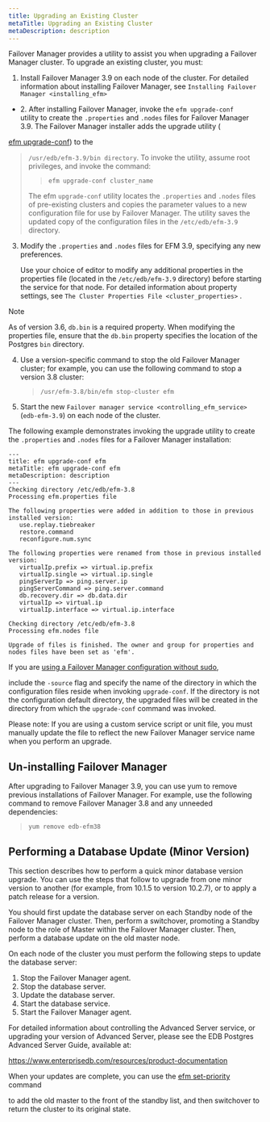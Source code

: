 ```yaml
---
title: Upgrading an Existing Cluster
metaTitle: Upgrading an Existing Cluster
metaDescription: description
---
```


Failover Manager provides a utility to assist you when upgrading a
Failover Manager cluster. To upgrade an existing cluster, you must:

1.  Install Failover Manager 3.9 on each node of the cluster. For
    detailed information about installing Failover Manager, see
    `Installing Failover Manager <installing_efm>`

<!-- end list -->

  - 2\. After installing Failover Manager, invoke the `efm
    upgrade-conf`  
    utility to create the `.properties` and `.nodes` files for Failover
    Manager 3.9. The Failover Manager installer adds the upgrade utility
    (

[efm upgrade-conf](efm_upgrade_conf)) to the

> `/usr/edb/efm-3.9/bin directory`. To invoke the utility, assume root
> privileges, and invoke the command:
> 
> > `efm upgrade-conf cluster_name`
> 
> The efm `upgrade-conf` utility locates the `.properties` and `.nodes`
> files of pre-existing clusters and copies the parameter values to a
> new configuration file for use by Failover Manager. The utility saves
> the updated copy of the configuration files in the `/etc/edb/efm-3.9`
> directory.

3.  Modify the `.properties` and `.nodes` files for EFM 3.9, specifying
    any new preferences.
    
    Use your choice of editor to modify any additional properties in the
    properties file (located in the `/etc/edb/efm-3.9` directory) before
    starting the service for that node. For detailed information about
    property settings, see `The Cluster Properties File
    <cluster_properties>` .

<div class="note">

<div class="title">

Note

</div>

As of version 3.6, `db.bin` is a required property. When modifying the
properties file, ensure that the `db.bin` property specifies the
location of the Postgres `bin` directory.

</div>

4.  Use a version-specific command to stop the old Failover Manager
    cluster; for example, you can use the following command to stop a
    version 3.8 cluster:
    
    > `/usr/efm-3.8/bin/efm stop-cluster efm`

5.  Start the new `Failover manager service <controlling_efm_service>`
    (`edb-efm-3.9`) on each node of the cluster.

The following example demonstrates invoking the upgrade utility to
create the `.properties` and `.nodes` files for a Failover Manager
installation:

``` text
---
title: efm upgrade-conf efm
metaTitle: efm upgrade-conf efm
metaDescription: description
---
Checking directory /etc/edb/efm-3.8
Processing efm.properties file

The following properties were added in addition to those in previous installed version:
   use.replay.tiebreaker
   restore.command
   reconfigure.num.sync

The following properties were renamed from those in previous installed version:
   virtualIp.prefix => virtual.ip.prefix
   virtualIp.single => virtual.ip.single
   pingServerIp => ping.server.ip
   pingServerCommand => ping.server.command
   db.recovery.dir => db.data.dir
   virtualIp => virtual.ip
   virtualIp.interface => virtual.ip.interface

Checking directory /etc/edb/efm-3.8
Processing efm.nodes file

Upgrade of files is finished. The owner and group for properties and nodes files have been set as 'efm'.
```

If you are [using a Failover Manager configuration without
sudo](running_efm_without_sudo),

include the `-source` flag and specify the name of the directory in
which the configuration files reside when invoking `upgrade-conf`. If
the directory is not the configuration default directory, the upgraded
files will be created in the directory from which the `upgrade-conf`
command was invoked.

Please note: If you are using a custom service script or unit file, you
must manually update the file to reflect the new Failover Manager
service name when you perform an upgrade.

## Un-installing Failover Manager

After upgrading to Failover Manager 3.9, you can use yum to remove
previous installations of Failover Manager. For example, use the
following command to remove Failover Manager 3.8 and any unneeded
dependencies:

> `yum remove edb-efm38`

## Performing a Database Update (Minor Version)

This section describes how to perform a quick minor database version
upgrade. You can use the steps that follow to upgrade from one minor
version to another (for example, from 10.1.5 to version 10.2.7), or to
apply a patch release for a version.

You should first update the database server on each Standby node of the
Failover Manager cluster. Then, perform a switchover, promoting a
Standby node to the role of Master within the Failover Manager cluster.
Then, perform a database update on the old master node.

On each node of the cluster you must perform the following steps to
update the database server:

1.  Stop the Failover Manager agent.
2.  Stop the database server.
3.  Update the database server.
4.  Start the database service.
5.  Start the Failover Manager agent.

For detailed information about controlling the Advanced Server service,
or upgrading your version of Advanced Server, please see the EDB
Postgres Advanced Server Guide, available at:

<https://www.enterprisedb.com/resources/product-documentation>

When your updates are complete, you can use the [efm
set-priority](efm_set_priority) command

to add the old master to the front of the standby list, and then
switchover to return the cluster to its original state.
